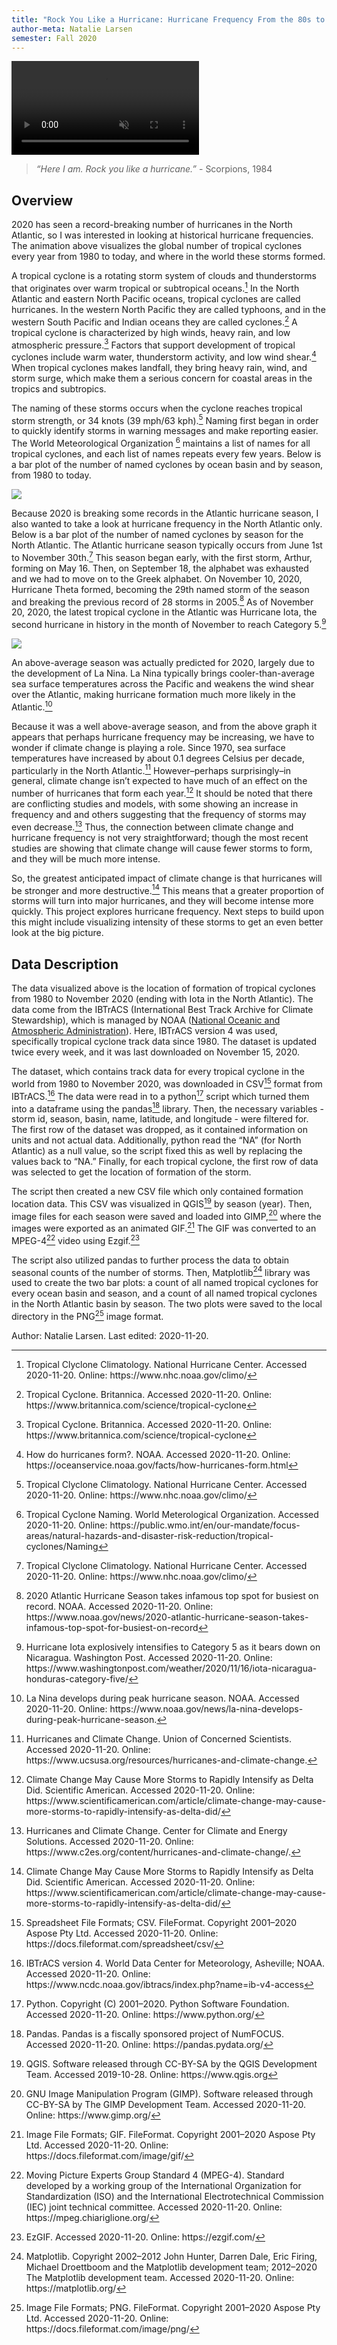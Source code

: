 ```yaml
---
title: "Rock You Like a Hurricane: Hurricane Frequency From the 80s to Today"
author-meta: Natalie Larsen
semester: Fall 2020
---
```


<!-- VIDEO ON LOOP: see styles.css for formatting -->
<div class="video-wrapper">
  <video id="scaledvideo" controls preload="true" autoplay loop muted>
    <source src="https://drdavis.space/teaching/ds/sdd/media/2020/11/hurricane_form_loc.mp4" type="video/mp4" >
  </video>
</div>

> *"Here I am. Rock you like a hurricane."* - Scorpions, 1984

## Overview
2020 has seen a record-breaking number of hurricanes in the North Atlantic, so I was interested in looking at historical hurricane frequencies.
The animation above visualizes the global number of tropical cyclones every year from 1980 to today, and where in the world these storms formed.

A tropical cyclone is a rotating storm system of clouds and thunderstorms that originates over warm tropical or subtropical oceans.[^nhc]
In the North Atlantic and eastern North Pacific oceans, tropical cyclones are called hurricanes.
In the western North Pacific they are called typhoons, and in the western South Pacific and Indian oceans they are called cyclones.[^britannica]
A tropical cyclone is characterized by high winds, heavy rain, and low atmospheric pressure.[^britannica]
Factors that support development of tropical cyclones include warm water, thunderstorm activity, and low wind shear.[^form]
When tropical cyclones makes landfall, they bring heavy rain, wind, and storm surge, which make them a serious concern for coastal areas in the tropics and subtropics.

The naming of these storms occurs when the cyclone reaches tropical storm strength, or 34 knots (39 mph/63 kph).[^nhc]
Naming first began in order to quickly identify storms in warning messages and make reporting easier.
The World Meteorological Organization [^wmo] maintains a list of names for all tropical cyclones, and each list of names repeats every few years.
Below is a bar plot of the number of named cyclones by ocean basin and by season, from 1980 to today.

![](https://drdavis.space/teaching/ds/sdd/media/2020/11/cyclone_plot.png)

Because 2020 is breaking some records in the Atlantic hurricane season, I also wanted to take a look at hurricane frequency in the North Atlantic only.
Below is a bar plot of the number of named cyclones by season for the North Atlantic.
The Atlantic hurricane season typically occurs from June 1st to November 30th.[^nhc]
This season began early, with the first storm, Arthur, forming on May 16.
Then, on September 18, the alphabet was exhausted and we had to move on to the Greek alphabet.
On November 10, 2020, Hurricane Theta formed, becoming the 29th named storm of the season and breaking the previous record of 28 storms in 2005.[^noaa]
As of November 20, 2020, the latest tropical cyclone in the Atlantic was Hurricane Iota, the second hurricane in history in the month of November to reach Category 5.[^wapo]

![](https://drdavis.space/teaching/ds/sdd/media/2020/11/cyclone_na_plot.png)

An above-average season was actually predicted for 2020, largely due to the development of La Nina.
La Nina typically brings cooler-than-average sea surface temperatures across the Pacific and weakens the wind shear over the Atlantic, making hurricane formation much more likely in the Atlantic.[^nina]

Because it was a well above-average season, and from the above graph it appears that perhaps hurricane frequency may be increasing, we have to wonder if climate change is playing a role.
Since 1970, sea surface temperatures have increased by about 0.1 degrees Celsius per decade, particularly in the North Atlantic.[^uscusa]
However--perhaps surprisingly--in general, climate change isn't expected to have much of an effect on the number of hurricanes that form each year.[^sciamerican]
It should be noted that there are conflicting studies and models, with some showing an increase in frequency and and others suggesting that the frequency of storms may even decrease.[^c2es]
Thus, the connection between climate change and hurricane frequency is not very straightforward; though the most recent studies are showing that climate change will cause fewer storms to form, and they will be much more intense.

So, the greatest anticipated impact of climate change is that hurricanes will be stronger and more destructive.[^sciamerican]
This means that a greater proportion of storms will turn into major hurricanes, and they will become intense more quickly.
This project explores hurricane frequency. Next steps to build upon this might include visualizing intensity of these storms to get an even better look at the big picture.

## Data Description
The data visualized above is the location of formation of tropical cyclones from 1980 to November 2020 (ending with Iota in the North Atlantic).
The data come from the IBTrACS (International Best Track Archive for Climate Stewardship), which is managed by NOAA ([National Oceanic and Atmospheric Administration](https://www.noaa.gov/)).
Here, IBTrACS version 4 was used, specifically tropical cyclone track data since 1980.
The dataset is updated twice every week, and it was last downloaded on November 15, 2020.

The dataset, which contains track data for every tropical cyclone in the world from 1980 to November 2020, was downloaded in CSV[^csv] format from IBTrACS.[^ibtracs]
The data were read in to a python[^python] script which turned them into a dataframe using the pandas[^pandas] library.
Then, the necessary variables - storm id, season, basin, name, latitude, and longitude - were filtered for.
The first row of the dataset was dropped, as it contained information on units and not actual data.
Additionally, python read the "NA" (for North Atlantic) as a null value, so the script fixed this as well by replacing the values back to "NA."
Finally, for each tropical cyclone, the first row of data was selected to get the location of formation of the storm.

The script then created a new CSV file which only contained formation location data.
This CSV was visualized in QGIS[^qgis] by season (year).
Then, image files for each season were saved and loaded into GIMP,[^gimp] where the images were exported as an animated GIF.[^gif]
The GIF was converted to an MPEG-4[^mpeg4] video using Ezgif.[^ezgif]

The script also utilized pandas to further process the data to obtain seasonal counts of the number of storms.
Then, Matplotlib[^matplotlib] library was used to create the two bar plots: a count of all named tropical cyclones for every ocean basin and season, and a count of all named tropical cyclones in the North Atlantic basin by season.
The two plots were saved to the local directory in the PNG[^png] image format.

<div class="credit-line">
Author: Natalie Larsen.
Last edited: 2020-11-20.
</div>

[^nhc]: Tropical Clyclone Climatology. National Hurricane Center. Accessed 2020-11-20. Online: https://www.nhc.noaa.gov/climo/
[^britannica]: Tropical Cyclone. Britannica. Accessed 2020-11-20. Online: https://www.britannica.com/science/tropical-cyclone
[^form]: How do hurricanes form?. NOAA. Accessed 2020-11-20. Online: https://oceanservice.noaa.gov/facts/how-hurricanes-form.html
[^wmo]: Tropical Cyclone Naming. World Meterological Organization. Accessed 2020-11-20. Online: https://public.wmo.int/en/our-mandate/focus-areas/natural-hazards-and-disaster-risk-reduction/tropical-cyclones/Naming
[^noaa]: 2020 Atlantic Hurricane Season takes infamous top spot for busiest on record. NOAA. Accessed 2020-11-20. Online: https://www.noaa.gov/news/2020-atlantic-hurricane-season-takes-infamous-top-spot-for-busiest-on-record
[^wapo]: Hurricane Iota explosively intensifies to Category 5 as it bears down on Nicaragua. Washington Post. Accessed 2020-11-20. Online: https://www.washingtonpost.com/weather/2020/11/16/iota-nicaragua-honduras-category-five/
[^nina]: La Nina develops during peak hurricane season. NOAA. Accessed 2020-11-20. Online: https://www.noaa.gov/news/la-nina-develops-during-peak-hurricane-season.
[^uscusa]: Hurricanes and Climate Change. Union of Concerned Scientists. Accessed 2020-11-20. Online: https://www.ucsusa.org/resources/hurricanes-and-climate-change.
[^sciamerican]: Climate Change May Cause More Storms to Rapidly Intensify as Delta Did. Scientific American. Accessed 2020-11-20. Online: https://www.scientificamerican.com/article/climate-change-may-cause-more-storms-to-rapidly-intensify-as-delta-did/
[^c2es]: Hurricanes and Climate Change. Center for Climate and Energy Solutions. Accessed 2020-11-20. Online: https://www.c2es.org/content/hurricanes-and-climate-change/.
[^csv]: Spreadsheet File Formats; CSV. FileFormat. Copyright 2001--2020 Aspose Pty Ltd. Accessed 2020-11-20. Online: https://docs.fileformat.com/spreadsheet/csv/  
[^ibtracs]: IBTrACS version 4. World Data Center for Meteorology, Asheville; NOAA. Accessed 2020-11-20. Online: https://www.ncdc.noaa.gov/ibtracs/index.php?name=ib-v4-access
[^python]: Python. Copyright (C) 2001--2020. Python Software Foundation. Accessed 2020-11-20. Online: https://www.python.org/
[^pandas]: Pandas. Pandas is a fiscally sponsored project of NumFOCUS. Accessed 2020-11-20. Online: https://pandas.pydata.org/
[^qgis]: QGIS. Software released through CC-BY-SA by the QGIS Development Team. Accessed 2019-10-28. Online: https://www.qgis.org
[^gimp]: GNU Image Manipulation Program (GIMP). Software released through CC-BY-SA by The GIMP Development Team. Accessed 2020-11-20. Online: https://www.gimp.org/
[^gif]: Image File Formats; GIF. FileFormat. Copyright 2001--2020 Aspose Pty Ltd. Accessed 2020-11-20. Online: https://docs.fileformat.com/image/gif/
[^mpeg4]: Moving Picture Experts Group Standard 4 (MPEG-4). Standard developed by a working group of the International Organization for Standardization (ISO) and the International Electrotechnical Commission (IEC) joint technical committee. Accessed 2020-11-20. Online: https://mpeg.chiariglione.org/
[^ezgif]: EzGIF. Accessed 2020-11-20. Online: https://ezgif.com/
[^matplotlib]: Matplotlib. Copyright 2002--2012 John Hunter, Darren Dale, Eric Firing, Michael Droettboom and the Matplotlib development team; 2012--2020 The Matplotlib development team. Accessed 2020-11-20. Online: https://matplotlib.org/
[^png]: Image File Formats; PNG. FileFormat. Copyright 2001--2020 Aspose Pty Ltd. Accessed 2020-11-20. Online: https://docs.fileformat.com/image/png/

